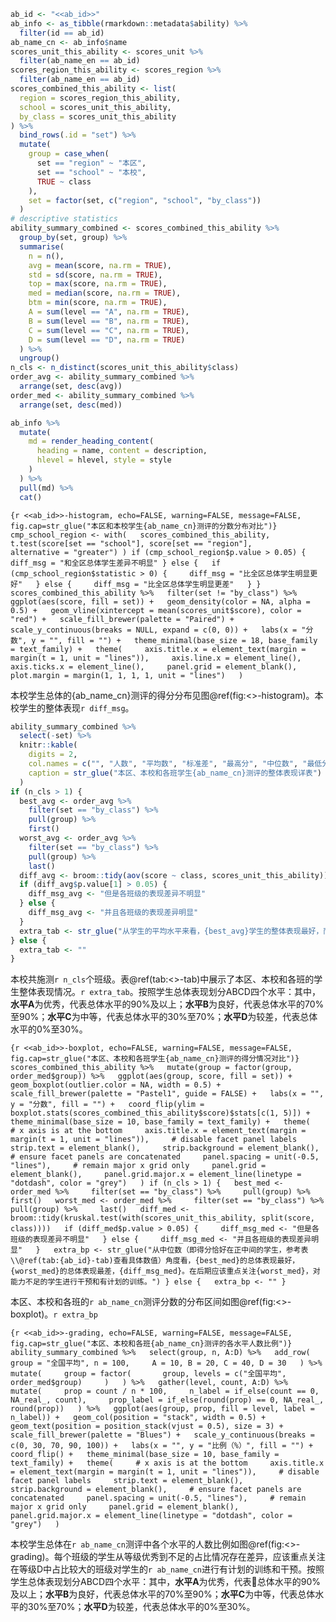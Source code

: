 ```r
ab_id <- "<<ab_id>>"
ab_info <- as_tibble(rmarkdown::metadata$ability) %>%
  filter(id == ab_id)
ab_name_cn <- ab_info$name
scores_unit_this_ability <- scores_unit %>%
  filter(ab_name_en == ab_id)
scores_region_this_ability <- scores_region %>%
  filter(ab_name_en == ab_id)
scores_combined_this_ability <- list(
  region = scores_region_this_ability,
  school = scores_unit_this_ability,
  by_class = scores_unit_this_ability
) %>%
  bind_rows(.id = "set") %>%
  mutate(
    group = case_when(
      set == "region" ~ "本区",
      set == "school" ~ "本校",
      TRUE ~ class
    ),
    set = factor(set, c("region", "school", "by_class"))
  )
# descriptive statistics
ability_summary_combined <- scores_combined_this_ability %>%
  group_by(set, group) %>%
  summarise(
    n = n(),
    avg = mean(score, na.rm = TRUE),
    std = sd(score, na.rm = TRUE),
    top = max(score, na.rm = TRUE),
    med = median(score, na.rm = TRUE),
    btm = min(score, na.rm = TRUE),
    A = sum(level == "A", na.rm = TRUE),
    B = sum(level == "B", na.rm = TRUE),
    C = sum(level == "C", na.rm = TRUE),
    D = sum(level == "D", na.rm = TRUE)
  ) %>%
  ungroup()
n_cls <- n_distinct(scores_unit_this_ability$class)
order_avg <- ability_summary_combined %>%
  arrange(set, desc(avg))
order_med <- ability_summary_combined %>%
  arrange(set, desc(med))
```

```r
ab_info %>%
  mutate(
    md = render_heading_content(
      heading = name, content = description,
      hlevel = hlevel, style = style
    )
  ) %>%
  pull(md) %>%
  cat()
```

```{r <<ab_id>>-histogram, echo=FALSE, warning=FALSE, message=FALSE, fig.cap=str_glue("本区和本校学生{ab_name_cn}测评的分数分布对比")}
cmp_school_region <- with(
  scores_combined_this_ability,
  t.test(score[set == "school"], score[set == "region"],
         alternative = "greater")
)
if (cmp_school_region$p.value > 0.05) {
  diff_msg = "和全区总体学生差异不明显"
} else {
  if (cmp_school_region$statistic > 0) {
    diff_msg = "比全区总体学生明显更好"
  } else {
    diff_msg = "比全区总体学生明显更差"
  }
}
scores_combined_this_ability %>%
  filter(set != "by_class") %>%
  ggplot(aes(score, fill = set)) +
  geom_density(color = NA, alpha = 0.5) +
  geom_vline(xintercept = mean(scores_unit$score), color = "red") +
  scale_fill_brewer(palette = "Paired") +
  scale_y_continuous(breaks = NULL, expand = c(0, 0)) +
  labs(x = "分数", y = "", fill = "") +
  theme_minimal(base_size = 18, base_family = text_family) +
  theme(
    axis.title.x = element_text(margin = margin(t = 1, unit = "lines")),
    axis.line.x = element_line(),
    axis.ticks.x = element_line(),
    panel.grid = element_blank(),
    plot.margin = margin(1, 1, 1, 1, unit = "lines")
  )
```

本校学生总体的{ab_name_cn}测评的得分分布见图\@ref(fig:<<ab_id>>-histogram)。本校学生的整体表现`r diff_msg`。

```r
ability_summary_combined %>%
  select(-set) %>%
  knitr::kable(
    digits = 2,
    col.names = c("", "人数", "平均数", "标准差", "最高分", "中位数", "最低分", LETTERS[1:4]),
    caption = str_glue("本区、本校和各班学生{ab_name_cn}测评的整体表现详表")
  )
if (n_cls > 1) {
  best_avg <- order_avg %>%
    filter(set == "by_class") %>%
    pull(group) %>%
    first()
  worst_avg <- order_avg %>%
    filter(set == "by_class") %>%
    pull(group) %>%
    last()
  diff_avg <- broom::tidy(aov(score ~ class, scores_unit_this_ability))
  if (diff_avg$p.value[1] > 0.05) {
    diff_msg_avg <- "但是各班级的表现差异不明显"
  } else {
    diff_msg_avg <- "并且各班级的表现差异明显"
  }
  extra_tab <- str_glue("从学生的平均水平来看，{best_avg}学生的整体表现最好，而{worst_avg}学生的整体表现最差，{diff_msg_avg}。")
} else {
  extra_tab <- ""
}
```

本校共施测`r n_cls`个班级。表\@ref(tab:<<ab_id>>-tab)中展示了本区、本校和各班的学生整体表现情况。`r extra_tab`。按照学生总体表现划分ABCD四个水平：其中，**水平A**为优秀，代表总体水平的90%及以上；**水平B**为良好，代表总体水平的70%至90%；**水平C**为中等，代表总体水平的30%至70%；**水平D**为较差，代表总体水平的0%至30%。

```{r <<ab_id>>-boxplot, echo=FALSE, warning=FALSE, message=FALSE, fig.cap=str_glue("本区、本校和各班学生{ab_name_cn}测评的得分情况对比")}
scores_combined_this_ability %>%
  mutate(group = factor(group, order_med$group)) %>%
  ggplot(aes(group, score, fill = set)) +
  geom_boxplot(outlier.color = NA, width = 0.5) +
  scale_fill_brewer(palette = "Pastel1", guide = FALSE) +
  labs(x = "", y = "分数", fill = "") +
  coord_flip(ylim = boxplot.stats(scores_combined_this_ability$score)$stats[c(1, 5)]) +
  theme_minimal(base_size = 10, base_family = text_family) +
  theme(
    # x axis is at the bottom
    axis.title.x = element_text(margin = margin(t = 1, unit = "lines")),
    # disable facet panel labels
    strip.text = element_blank(),
    strip.background = element_blank(),
    # ensure facet panels are concatenated
    panel.spacing = unit(-0.5, "lines"),
    # remain major x grid only
    panel.grid = element_blank(),
    panel.grid.major.x = element_line(linetype = "dotdash", color = "grey")
  )
if (n_cls > 1) {
  best_med <- order_med %>%
    filter(set == "by_class") %>%
    pull(group) %>%
    first()
  worst_med <- order_med %>%
    filter(set == "by_class") %>%
    pull(group) %>%
    last()
  diff_med <- broom::tidy(kruskal.test(with(scores_unit_this_ability, split(score, class))))
  if (diff_med$p.value > 0.05) {
    diff_msg_med <- "但是各班级的表现差异不明显"
  } else {
    diff_msg_med <- "并且各班级的表现差异明显"
  }
  extra_bp <- str_glue("从中位数（即得分恰好在正中间的学生，参考表\\@ref(tab:{ab_id}-tab)查看具体数值）角度看，{best_med}的总体表现最好，{worst_med}的总体表现最差，{diff_msg_med}。在后期应该重点关注{worst_med}，对能力不足的学生进行干预和有计划的训练。")
} else {
  extra_bp <- ""
}
```

本区、本校和各班的`r ab_name_cn`测评分数的分布区间如图\@ref(fig:<<ab_id>>-boxplot)。`r extra_bp`

```{r <<ab_id>>-grading, echo=FALSE, warning=FALSE, message=FALSE, fig.cap=str_glue("本区、本校和各班{ab_name_cn}测评的各水平人数比例")}
ability_summary_combined %>%
  select(group, n, A:D) %>%
  add_row(
    group = "全国平均", n = 100,
    A = 10, B = 20, C = 40, D = 30
  ) %>%
  mutate(
    group = factor(
      group, levels = c("全国平均", order_med$group)
    )
  ) %>%
  gather(level, count, A:D) %>%
  mutate(
    prop = count / n * 100,
    n_label = if_else(count == 0, NA_real_, count),
    prop_label = if_else(round(prop) == 0, NA_real_, round(prop))
  ) %>%
  ggplot(aes(group, prop, fill = level, label = n_label)) +
  geom_col(position = "stack", width = 0.5) +
  geom_text(position = position_stack(vjust = 0.5), size = 3) +
  scale_fill_brewer(palette = "Blues") +
  scale_y_continuous(breaks = c(0, 30, 70, 90, 100)) +
  labs(x = "", y = "比例（%）", fill = "") +
  coord_flip() +
  theme_minimal(base_size = 10, base_family = text_family) +
  theme(
    # x axis is at the bottom
    axis.title.x = element_text(margin = margin(t = 1, unit = "lines")),
    # disable facet panel labels
    strip.text = element_blank(),
    strip.background = element_blank(),
    # ensure facet panels are concatenated
    panel.spacing = unit(-0.5, "lines"),
    # remain major x grid only
    panel.grid = element_blank(),
    panel.grid.major.x = element_line(linetype = "dotdash", color = "grey")
  )
```

本校学生总体在`r ab_name_cn`测评中各个水平的人数比例如图\@ref(fig:<<ab_id>>-grading)。每个班级的学生从等级优秀到不足的占比情况存在差异，应该重点关注在等级D中占比较大的班级对学生的`r ab_name_cn`进行有计划的训练和干预。按照学生总体表现划分ABCD四个水平：其中，**水平A**为优秀，代表总体水平的90%及以上；**水平B**为良好，代表总体水平的70%至90%；**水平C**为中等，代表总体水平的30%至70%；**水平D**为较差，代表总体水平的0%至30%。
